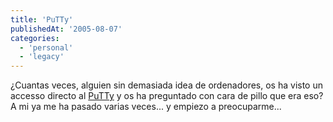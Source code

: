 ```yaml
---
title: 'PuTTy'
publishedAt: '2005-08-07'
categories:
  - 'personal'
  - 'legacy'
---
```


¿Cuantas veces, alguien sin demasiada idea de ordenadores, os ha visto un accesso directo al [PuTTy](http://www.chiark.greenend.org.uk/~sgtatham/putty/) y os ha preguntado con cara de pillo que era eso? A mi ya me ha pasado varias veces... y empiezo a preocuparme...
